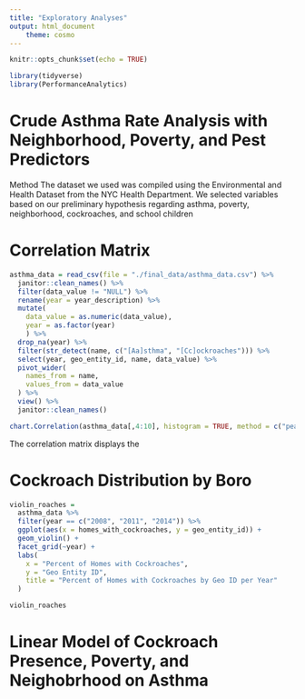 ```yaml
---
title: "Exploratory Analyses"
output: html_document
    theme: cosmo
---
```


```r
knitr::opts_chunk$set(echo = TRUE)

library(tidyverse)
library(PerformanceAnalytics)
```
# Crude Asthma Rate Analysis with Neighborhood, Poverty, and Pest Predictors

Method
The dataset we used was compiled using the Environmental and Health Dataset from the NYC Health Department. We selected variables based on our preliminary hypothesis regarding asthma, poverty, neighborhood, cockroaches, and school children 

# Correlation Matrix
```r

asthma_data = read_csv(file = "./final_data/asthma_data.csv") %>% 
  janitor::clean_names() %>% 
  filter(data_value != "NULL") %>% 
  rename(year = year_description) %>% 
  mutate(
    data_value = as.numeric(data_value),
    year = as.factor(year)
    ) %>% 
  drop_na(year) %>% 
  filter(str_detect(name, c("[Aa]sthma", "[Cc]ockroaches"))) %>% 
  select(year, geo_entity_id, name, data_value) %>% 
  pivot_wider(
    names_from = name,
    values_from = data_value
  ) %>% 
  view() %>%
  janitor::clean_names()

chart.Correlation(asthma_data[,4:10], histogram = TRUE, method = c("pearson", "kendall", "spearman"))
```
The correlation matrix displays the 

# Cockroach Distribution by Boro
```r
violin_roaches = 
  asthma_data %>%
  filter(year == c("2008", "2011", "2014")) %>%
  ggplot(aes(x = homes_with_cockroaches, y = geo_entity_id)) + 
  geom_violin() +
  facet_grid(~year) +
  labs(
    x = "Percent of Homes with Cockroaches",
    y = "Geo Entity ID",
    title = "Percent of Homes with Cockroaches by Geo ID per Year"
  )

violin_roaches
```

# Linear Model of Cockroach Presence, Poverty, and Neighobrhood on Asthma
```r

```

